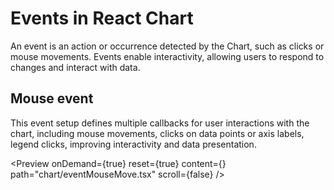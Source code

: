 
<Meta title="React Chart Events | Syncfusion"
  description="Chart events expose hooks for mousemove, click, hover, point/label actions, and legend toggles."
/>

# Events in React Chart

An event is an action or occurrence detected by the Chart, such as clicks or mouse movements. Events enable interactivity, allowing users to respond to changes and interact with data.

## Mouse event

This event setup defines multiple callbacks for user interactions with the chart, including mouse movements, clicks on data points or axis labels, legend clicks, improving interactivity and data presentation.

<Preview onDemand={true} reset={true} content={<EventMouseMove />} path="chart/eventMouseMove.tsx" scroll={false} />
